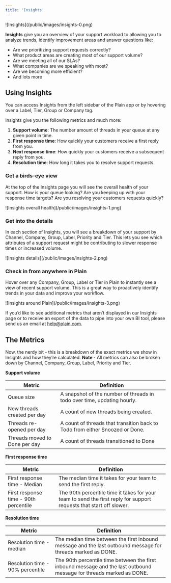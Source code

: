 ```yaml
---
title: 'Insights'
---
```


<Frame>![Insights](/public/images/insights-0.png)</Frame>

**Insights** give you an overview of your support workload to allowing you to analyze trends, identify improvement areas and answer questions like:

- Are we prioritizing support requests correctly?
- What product areas are creating most of our support volume?
- Are we meeting all of our SLAs?
- What companies are we speaking with most?
- Are we becoming more efficient?
- And lots more

## Using Insights

You can access Insights from the left sidebar of the Plain app or by hovering over a Label, Tier, Group or Company tag.

Insights give you the following metrics and much more:

1. **Support volume**: The number amount of threads in your queue at any given point in time.
2. **First response time**: How quickly your customers receive a first reply from you.
3. **Next response time**: How quickly your customers receive a subsequent reply from you.
4. **Resolution time**: How long it takes you to resolve support requests.

### Get a birds-eye view

At the top of the Insights page you will see the overall health of your support. How is your queue looking? Are you keeping up with your response time targets? Are you resolving your customers requests quickly?

<Frame>![Insights overall health](/public/images/insights-1.png)</Frame>

### Get into the details

In each section of Insights, you will see a breakdown of your support by Channel, Company, Group, Label, Priority and Tier. This lets you see which attributes of a support request might be contributing to slower response times or increased volume.

<Frame>![Insights details](/public/images/insights-2.png)</Frame>

### Check in from anywhere in Plain

Hover over any Company, Group, Label or Tier in Plain to instantly see a view of recent support volume. This is a great way to proactively identify trends in your data and improve your workflow.

<Frame>![Insights around Plain](/public/images/insights-3.png)</Frame>

If you’d like to see additional metrics that aren’t displayed in our Insights page or to receive an export of the data to pipe into your own BI tool, please send us an email at [help@plain.com](mailto:help@plain.com).

## The Metrics

Now, the nerdy bit - this is a breakdown of the exact metrics we show in Insights and how they’re calculated. **Note -** All metrics can also be broken down by Channel, Company, Group, Label, Priority and Tier.

**Support volume**

| Metric                        | Definition                                                                   |
| ----------------------------- | ---------------------------------------------------------------------------- |
| Queue size                    | A snapshot of the number of threads in todo over time, updating hourly.      |
| New threads created per day   | A count of new threads being created.                                        |
| Threads re-opened per day     | A count of threads that transition back to Todo from either Snoozed or Done. |
| Threads moved to Done per day | A count of threads transitioned to Done                                      |

**First response time**

| Metric                                              | Definition                                                                                                          |
| --------------------------------------------------- | ------------------------------------------------------------------------------------------------------------------- |
| First response time - Median                        | The median time it takes for your team to send the first reply.                                                     |
| First response time - 90th percentile               | The 90th percentile time it takes for your team to send the first reply for support requests that start off slower. |

**Resolution time**

| Metric                           | Definition                                                                                                           |
| -------------------------------- | -------------------------------------------------------------------------------------------------------------------- |
| Resolution time - median         | The median time between the first inbound message and the last outbound message for threads marked as DONE.          |
| Resolution time - 90% percentile | The 90th percentile time between the first inbound message and the last outbound message for threads marked as DONE. |
